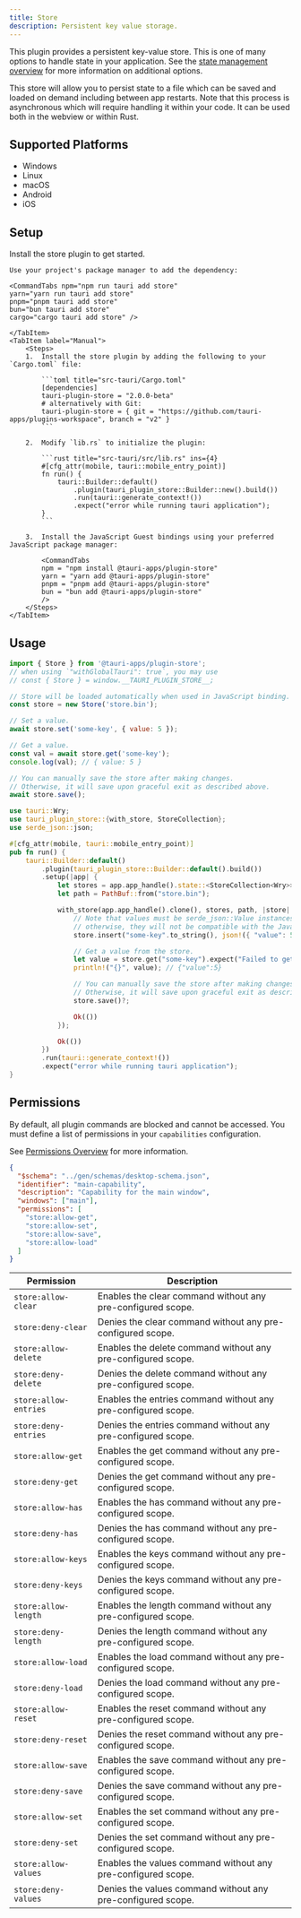 ```yaml
---
title: Store
description: Persistent key value storage.
---
```



<PluginLinks plugin="store" />

This plugin provides a persistent key-value store. This is one of many options to handle state in your application. See the [state management overview](/develop/state-management) for more information on additional options.

This store will allow you to persist state to a file which can be saved and loaded on demand including between app restarts. Note that this process is asynchronous which will require handling it within your code. It can be used both in the webview or within Rust.

## Supported Platforms

- Windows
- Linux
- macOS
- Android
- iOS

## Setup

Install the store plugin to get started.

<Tabs>
    <TabItem label="Automatic">

    Use your project's package manager to add the dependency:

    <CommandTabs npm="npm run tauri add store"
    yarn="yarn run tauri add store"
    pnpm="pnpm tauri add store"
    bun="bun tauri add store"
    cargo="cargo tauri add store" />

    </TabItem>
    <TabItem label="Manual">
        <Steps>
        1.  Install the store plugin by adding the following to your `Cargo.toml` file:

            ```toml title="src-tauri/Cargo.toml"
            [dependencies]
            tauri-plugin-store = "2.0.0-beta"
            # alternatively with Git:
            tauri-plugin-store = { git = "https://github.com/tauri-apps/plugins-workspace", branch = "v2" }
            ```

        2.  Modify `lib.rs` to initialize the plugin:

            ```rust title="src-tauri/src/lib.rs" ins={4}
            #[cfg_attr(mobile, tauri::mobile_entry_point)]
            fn run() {
                tauri::Builder::default()
                    .plugin(tauri_plugin_store::Builder::new().build())
                    .run(tauri::generate_context!())
                    .expect("error while running tauri application");
            }
            ```

        3.  Install the JavaScript Guest bindings using your preferred JavaScript package manager:

            <CommandTabs
            npm = "npm install @tauri-apps/plugin-store"
            yarn = "yarn add @tauri-apps/plugin-store"
            pnpm = "pnpm add @tauri-apps/plugin-store"
            bun = "bun add @tauri-apps/plugin-store"
            />
        </Steps>
    </TabItem>

</Tabs>

## Usage

<Tabs>
<TabItem label="JavaScript">

```javascript
import { Store } from '@tauri-apps/plugin-store';
// when using `"withGlobalTauri": true`, you may use
// const { Store } = window.__TAURI_PLUGIN_STORE__;

// Store will be loaded automatically when used in JavaScript binding.
const store = new Store('store.bin');

// Set a value.
await store.set('some-key', { value: 5 });

// Get a value.
const val = await store.get('some-key');
console.log(val); // { value: 5 }

// You can manually save the store after making changes.
// Otherwise, it will save upon graceful exit as described above.
await store.save();
```

</TabItem>
<TabItem label="Rust">

```rust title="src-tauri/src/lib.rs"
use tauri::Wry;
use tauri_plugin_store::{with_store, StoreCollection};
use serde_json::json;

#[cfg_attr(mobile, tauri::mobile_entry_point)]
pub fn run() {
    tauri::Builder::default()
        .plugin(tauri_plugin_store::Builder::default().build())
        .setup(|app| {
            let stores = app.app_handle().state::<StoreCollection<Wry>>();
            let path = PathBuf::from("store.bin");

            with_store(app.app_handle().clone(), stores, path, |store| {
                // Note that values must be serde_json::Value instances,
                // otherwise, they will not be compatible with the JavaScript bindings.
                store.insert("some-key".to_string(), json!({ "value": 5 }))?;

                // Get a value from the store.
                let value = store.get("some-key").expect("Failed to get value from store");
                println!("{}", value); // {"value":5}

                // You can manually save the store after making changes.
                // Otherwise, it will save upon graceful exit as described above.
                store.save()?;

                Ok(())
            });

            Ok(())
        })
        .run(tauri::generate_context!())
        .expect("error while running tauri application");
}
```

</TabItem>
</Tabs>

## Permissions

By default, all plugin commands are blocked and cannot be accessed. You must define a list of permissions in your `capabilities` configuration.

See [Permissions Overview](/security/permissions/) for more information.

```json title="src-tauri/capabilities/main.json" ins={6-11}
{
  "$schema": "../gen/schemas/desktop-schema.json",
  "identifier": "main-capability",
  "description": "Capability for the main window",
  "windows": ["main"],
  "permissions": [
    "store:allow-get",
    "store:allow-set",
    "store:allow-save",
    "store:allow-load"
  ]
}
```

| Permission            | Description                                                   |
| --------------------- | ------------------------------------------------------------- |
| `store:allow-clear`   | Enables the clear command without any pre-configured scope.   |
| `store:deny-clear`    | Denies the clear command without any pre-configured scope.    |
| `store:allow-delete`  | Enables the delete command without any pre-configured scope.  |
| `store:deny-delete`   | Denies the delete command without any pre-configured scope.   |
| `store:allow-entries` | Enables the entries command without any pre-configured scope. |
| `store:deny-entries`  | Denies the entries command without any pre-configured scope.  |
| `store:allow-get`     | Enables the get command without any pre-configured scope.     |
| `store:deny-get`      | Denies the get command without any pre-configured scope.      |
| `store:allow-has`     | Enables the has command without any pre-configured scope.     |
| `store:deny-has`      | Denies the has command without any pre-configured scope.      |
| `store:allow-keys`    | Enables the keys command without any pre-configured scope.    |
| `store:deny-keys`     | Denies the keys command without any pre-configured scope.     |
| `store:allow-length`  | Enables the length command without any pre-configured scope.  |
| `store:deny-length`   | Denies the length command without any pre-configured scope.   |
| `store:allow-load`    | Enables the load command without any pre-configured scope.    |
| `store:deny-load`     | Denies the load command without any pre-configured scope.     |
| `store:allow-reset`   | Enables the reset command without any pre-configured scope.   |
| `store:deny-reset`    | Denies the reset command without any pre-configured scope.    |
| `store:allow-save`    | Enables the save command without any pre-configured scope.    |
| `store:deny-save`     | Denies the save command without any pre-configured scope.     |
| `store:allow-set`     | Enables the set command without any pre-configured scope.     |
| `store:deny-set`      | Denies the set command without any pre-configured scope.      |
| `store:allow-values`  | Enables the values command without any pre-configured scope.  |
| `store:deny-values`   | Denies the values command without any pre-configured scope.   |
